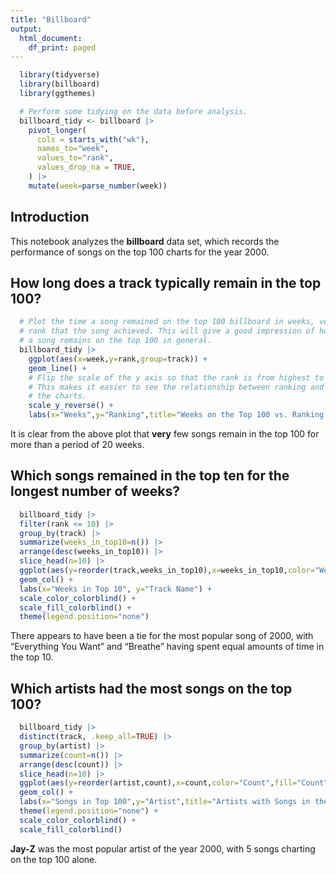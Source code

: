 ```yaml
---
title: "Billboard"
output:
  html_document:
    df_print: paged
---
```


```r
  library(tidyverse)
  library(billboard)
  library(ggthemes)
```

```r
  # Perform some tidying on the data before analysis.
  billboard_tidy <- billboard |>
    pivot_longer(
      cols = starts_with("wk"),
      names_to="week",
      values_to="rank",
      values_drop_na = TRUE,
    ) |>
    mutate(week=parse_number(week))
```

## Introduction

This notebook analyzes the **billboard** data set, which records the performance of songs on the top 100 charts for the year 2000.

## How long does a track typically remain in the top 100?

```r
  # Plot the time a song remained on the top 100 billboard in weeks, versus the
  # rank that the song achieved. This will give a good impression of how long that
  # a song remains on the top 100 in general.
  billboard_tidy |>
    ggplot(aes(x=week,y=rank,group=track)) +
    geom_line() +
    # Flip the scale of the y axis so that the rank is from highest to lowest.
    # This makes it easier to see the relationship between ranking and time on
    # the charts.
    scale_y_reverse() +
    labs(x="Weeks",y="Ranking",title="Weeks on the Top 100 vs. Ranking Achieved")
```

It is clear from the above plot that **very** few songs remain in the top 100 for more than a period of 20 weeks.

## Which songs remained in the top ten for the longest number of weeks?

```r
  billboard_tidy |>
  filter(rank <= 10) |>
  group_by(track) |>
  summarize(weeks_in_top10=n()) |>
  arrange(desc(weeks_in_top10)) |>
  slice_head(n=10) |>
  ggplot(aes(y=reorder(track,weeks_in_top10),x=weeks_in_top10,color="Weeks",fill="Weeks")) +
  geom_col() +
  labs(x="Weeks in Top 10", y="Track Name") +
  scale_color_colorblind() +
  scale_fill_colorblind() +
  theme(legend.position="none")
```

There appears to have been a tie for the most popular song of 2000, with "Everything You Want" and "Breathe" having spent equal amounts of time in the top 10.

## Which artists had the most songs on the top 100?

```r
  billboard_tidy |>
  distinct(track, .keep_all=TRUE) |>
  group_by(artist) |>
  summarize(count=n()) |>
  arrange(desc(count)) |>
  slice_head(n=10) |>
  ggplot(aes(y=reorder(artist,count),x=count,color="Count",fill="Count")) +
  geom_col() +
  labs(x="Songs in Top 100",y="Artist",title="Artists with Songs in the Top 100") +
  theme(legend.position="none") +
  scale_color_colorblind() +
  scale_fill_colorblind()
```

**Jay-Z** was the most popular artist of the year 2000, with 5 songs charting on the top 100 alone.